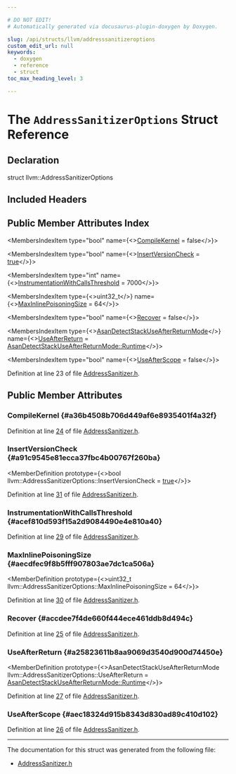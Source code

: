 ```yaml
---

# DO NOT EDIT!
# Automatically generated via docusaurus-plugin-doxygen by Doxygen.

slug: /api/structs/llvm/addresssanitizeroptions
custom_edit_url: null
keywords:
  - doxygen
  - reference
  - struct
toc_max_heading_level: 3

---
```





# The `AddressSanitizerOptions` Struct Reference

<DoxygenPage pluginConfig={pluginConfig}>



## Declaration

<CodeBlock>struct llvm::AddressSanitizerOptions</CodeBlock>

## Included Headers

<IncludesList>
<IncludesListItem
  filePath="llvm/Transforms/Instrumentation/AddressSanitizer.h"
  permalink="/docs/api/files/include/include/llvm/include/llvm/transforms/include/llvm/transforms/instrumentation/addresssanitizer-h"
  isLocal="true" />
</IncludesList>

## Public Member Attributes Index

<MembersIndex>

<MembersIndexItem
  type="bool"
  name={<><a href="#a36b4508b706d449af6e8935401f4a32f">CompileKernel</a> = false</>}>
</MembersIndexItem>

<MembersIndexItem
  type="bool"
  name={<><a href="#a91c9545e81ecca37fbc4b00767f260ba">InsertVersionCheck</a> = <a href="/docs/api/files/lib/lib/analysis/basicaliasanalysis-cpp/#af6d5cafbdfc5313e65d990120021a3ec">true</a></>}>
</MembersIndexItem>

<MembersIndexItem
  type="int"
  name={<><a href="#acef810d593f15a2d9084490e4e810a40">InstrumentationWithCallsThreshold</a> = 7000</>}>
</MembersIndexItem>

<MembersIndexItem
  type={<>uint32&#95;t</>}
  name={<><a href="#aecdfec9f8b5fff907803ae7dc1ca506a">MaxInlinePoisoningSize</a> = 64</>}>
</MembersIndexItem>

<MembersIndexItem
  type="bool"
  name={<><a href="#accdee7f4de660f444ece461ddb8d494c">Recover</a> = false</>}>
</MembersIndexItem>

<MembersIndexItem
  type={<><a href="/docs/api/namespaces/llvm/#a273ffd11c1ebf40fc70e3b22009adabd">AsanDetectStackUseAfterReturnMode</a></>}
  name={<><a href="#a25823611b8aa9069d3540d900d74450e">UseAfterReturn</a> =
      <a href="/docs/api/namespaces/llvm/#a273ffd11c1ebf40fc70e3b22009adabdabc366f2d0ba3d681e7a3899917c5d3de">AsanDetectStackUseAfterReturnMode::Runtime</a></>}>
</MembersIndexItem>

<MembersIndexItem
  type="bool"
  name={<><a href="#aec18324d915b8343d830ad89c410d102">UseAfterScope</a> = false</>}>
</MembersIndexItem>

</MembersIndex>


Definition at line 23 of file <a href="/docs/api/files/include/include/llvm/include/llvm/transforms/include/llvm/transforms/instrumentation/addresssanitizer-h">AddressSanitizer.h</a>.

<SectionDefinition>

## Public Member Attributes

### CompileKernel {#a36b4508b706d449af6e8935401f4a32f}

<MemberDefinition
  prototype="bool llvm::AddressSanitizerOptions::CompileKernel = false">

Definition at line <a href="/docs/api/files/include/include/llvm/include/llvm/transforms/include/llvm/transforms/instrumentation/addresssanitizer-h/#l00024">24</a> of file <a href="/docs/api/files/include/include/llvm/include/llvm/transforms/include/llvm/transforms/instrumentation/addresssanitizer-h">AddressSanitizer.h</a>.
</MemberDefinition>

### InsertVersionCheck {#a91c9545e81ecca37fbc4b00767f260ba}

<MemberDefinition
  prototype={<>bool llvm::AddressSanitizerOptions::InsertVersionCheck = <a href="/docs/api/files/lib/lib/analysis/basicaliasanalysis-cpp/#af6d5cafbdfc5313e65d990120021a3ec">true</a></>}>

Definition at line <a href="/docs/api/files/include/include/llvm/include/llvm/transforms/include/llvm/transforms/instrumentation/addresssanitizer-h/#l00031">31</a> of file <a href="/docs/api/files/include/include/llvm/include/llvm/transforms/include/llvm/transforms/instrumentation/addresssanitizer-h">AddressSanitizer.h</a>.
</MemberDefinition>

### InstrumentationWithCallsThreshold {#acef810d593f15a2d9084490e4e810a40}

<MemberDefinition
  prototype="int llvm::AddressSanitizerOptions::InstrumentationWithCallsThreshold = 7000">

Definition at line <a href="/docs/api/files/include/include/llvm/include/llvm/transforms/include/llvm/transforms/instrumentation/addresssanitizer-h/#l00029">29</a> of file <a href="/docs/api/files/include/include/llvm/include/llvm/transforms/include/llvm/transforms/instrumentation/addresssanitizer-h">AddressSanitizer.h</a>.
</MemberDefinition>

### MaxInlinePoisoningSize {#aecdfec9f8b5fff907803ae7dc1ca506a}

<MemberDefinition
  prototype={<>uint32&#95;t llvm::AddressSanitizerOptions::MaxInlinePoisoningSize = 64</>}>

Definition at line <a href="/docs/api/files/include/include/llvm/include/llvm/transforms/include/llvm/transforms/instrumentation/addresssanitizer-h/#l00030">30</a> of file <a href="/docs/api/files/include/include/llvm/include/llvm/transforms/include/llvm/transforms/instrumentation/addresssanitizer-h">AddressSanitizer.h</a>.
</MemberDefinition>

### Recover {#accdee7f4de660f444ece461ddb8d494c}

<MemberDefinition
  prototype="bool llvm::AddressSanitizerOptions::Recover = false">

Definition at line <a href="/docs/api/files/include/include/llvm/include/llvm/transforms/include/llvm/transforms/instrumentation/addresssanitizer-h/#l00025">25</a> of file <a href="/docs/api/files/include/include/llvm/include/llvm/transforms/include/llvm/transforms/instrumentation/addresssanitizer-h">AddressSanitizer.h</a>.
</MemberDefinition>

### UseAfterReturn {#a25823611b8aa9069d3540d900d74450e}

<MemberDefinition
  prototype={<>AsanDetectStackUseAfterReturnMode llvm::AddressSanitizerOptions::UseAfterReturn =
      <a href="/docs/api/namespaces/llvm/#a273ffd11c1ebf40fc70e3b22009adabdabc366f2d0ba3d681e7a3899917c5d3de">AsanDetectStackUseAfterReturnMode::Runtime</a></>}>

Definition at line <a href="/docs/api/files/include/include/llvm/include/llvm/transforms/include/llvm/transforms/instrumentation/addresssanitizer-h/#l00027">27</a> of file <a href="/docs/api/files/include/include/llvm/include/llvm/transforms/include/llvm/transforms/instrumentation/addresssanitizer-h">AddressSanitizer.h</a>.
</MemberDefinition>

### UseAfterScope {#aec18324d915b8343d830ad89c410d102}

<MemberDefinition
  prototype="bool llvm::AddressSanitizerOptions::UseAfterScope = false">

Definition at line <a href="/docs/api/files/include/include/llvm/include/llvm/transforms/include/llvm/transforms/instrumentation/addresssanitizer-h/#l00026">26</a> of file <a href="/docs/api/files/include/include/llvm/include/llvm/transforms/include/llvm/transforms/instrumentation/addresssanitizer-h">AddressSanitizer.h</a>.
</MemberDefinition>

</SectionDefinition>

<hr/>

The documentation for this struct was generated from the following file:

<ul>
<li><a href="/docs/api/files/include/include/llvm/include/llvm/transforms/include/llvm/transforms/instrumentation/addresssanitizer-h">AddressSanitizer.h</a></li>
</ul>

</DoxygenPage>
